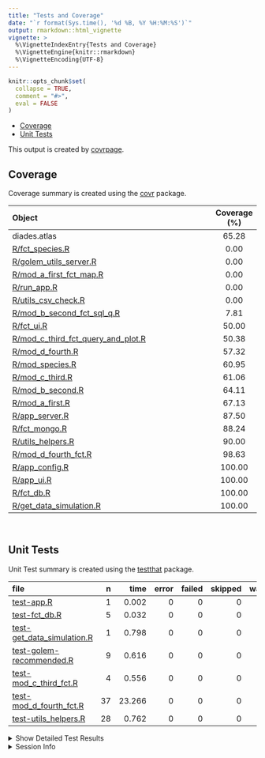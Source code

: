 ```yaml
---
title: "Tests and Coverage"
date: "`r format(Sys.time(), '%d %B, %Y %H:%M:%S')`"
output: rmarkdown::html_vignette
vignette: >
  %\VignetteIndexEntry{Tests and Coverage}
  %\VignetteEngine{knitr::rmarkdown}
  %\VignetteEncoding{UTF-8}
---
```

  
```r
knitr::opts_chunk$set(
  collapse = TRUE,
  comment = "#>",
  eval = FALSE
)
```

<!--- Placeholder for tests/README.md Do Not Edit--->
-   [Coverage](#coverage)
-   [Unit Tests](#unit-tests)

This output is created by
[covrpage](https://github.com/yonicd/covrpage).

## Coverage

Coverage summary is created using the
[covr](https://github.com/r-lib/covr) package.

| Object                                                                       | Coverage (%) |
|:-----------------------------------------------------------------------------|:------------:|
| diades.atlas                                                                 |    65.28     |
| [R/fct_species.R](https://github.com/inrae/diades.atlas/blob/userguide/R/fct_species.R)                                        |     0.00     |
| [R/golem_utils_server.R](https://github.com/inrae/diades.atlas/blob/userguide/R/golem_utils_server.R)                          |     0.00     |
| [R/mod_a\_first_fct_map.R](https://github.com/inrae/diades.atlas/blob/userguide/R/mod_a_first_fct_map.R)                       |     0.00     |
| [R/run_app.R](https://github.com/inrae/diades.atlas/blob/userguide/R/run_app.R)                                                |     0.00     |
| [R/utils_csv_check.R](https://github.com/inrae/diades.atlas/blob/userguide/R/utils_csv_check.R)                                |     0.00     |
| [R/mod_b\_second_fct_sql_q.R](https://github.com/inrae/diades.atlas/blob/userguide/R/mod_b_second_fct_sql_q.R)                 |     7.81     |
| [R/fct_ui.R](https://github.com/inrae/diades.atlas/blob/userguide/R/fct_ui.R)                                                  |    50.00     |
| [R/mod_c\_third_fct_query_and_plot.R](https://github.com/inrae/diades.atlas/blob/userguide/R/mod_c_third_fct_query_and_plot.R) |    50.38     |
| [R/mod_d\_fourth.R](https://github.com/inrae/diades.atlas/blob/userguide/R/mod_d_fourth.R)                                     |    57.32     |
| [R/mod_species.R](https://github.com/inrae/diades.atlas/blob/userguide/R/mod_species.R)                                        |    60.95     |
| [R/mod_c\_third.R](https://github.com/inrae/diades.atlas/blob/userguide/R/mod_c_third.R)                                       |    61.06     |
| [R/mod_b\_second.R](https://github.com/inrae/diades.atlas/blob/userguide/R/mod_b_second.R)                                     |    64.11     |
| [R/mod_a\_first.R](https://github.com/inrae/diades.atlas/blob/userguide/R/mod_a_first.R)                                       |    67.13     |
| [R/app_server.R](https://github.com/inrae/diades.atlas/blob/userguide/R/app_server.R)                                          |    87.50     |
| [R/fct_mongo.R](https://github.com/inrae/diades.atlas/blob/userguide/R/fct_mongo.R)                                            |    88.24     |
| [R/utils_helpers.R](https://github.com/inrae/diades.atlas/blob/userguide/R/utils_helpers.R)                                    |    90.00     |
| [R/mod_d\_fourth_fct.R](https://github.com/inrae/diades.atlas/blob/userguide/R/mod_d_fourth_fct.R)                             |    98.63     |
| [R/app_config.R](https://github.com/inrae/diades.atlas/blob/userguide/R/app_config.R)                                          |    100.00    |
| [R/app_ui.R](https://github.com/inrae/diades.atlas/blob/userguide/R/app_ui.R)                                                  |    100.00    |
| [R/fct_db.R](https://github.com/inrae/diades.atlas/blob/userguide/R/fct_db.R)                                                  |    100.00    |
| [R/get_data_simulation.R](https://github.com/inrae/diades.atlas/blob/userguide/R/get_data_simulation.R)                        |    100.00    |

<br>

## Unit Tests

Unit Test summary is created using the
[testthat](https://github.com/r-lib/testthat) package.

| file                                                              |   n |   time | error | failed | skipped | warning |
|:------------------------------------------------------------------|----:|-------:|------:|-------:|--------:|--------:|
| [test-app.R](https://github.com/inrae/diades.atlas/blob/userguide/tests/testthat/test-app.R)                                 |   1 |  0.002 |     0 |      0 |       0 |       0 |
| [test-fct_db.R](https://github.com/inrae/diades.atlas/blob/userguide/tests/testthat/test-fct_db.R)                           |   5 |  0.032 |     0 |      0 |       0 |       0 |
| [test-get_data_simulation.R](https://github.com/inrae/diades.atlas/blob/userguide/tests/testthat/test-get_data_simulation.R) |   1 |  0.798 |     0 |      0 |       0 |       0 |
| [test-golem-recommended.R](https://github.com/inrae/diades.atlas/blob/userguide/tests/testthat/test-golem-recommended.R)     |   9 |  0.616 |     0 |      0 |       0 |       0 |
| [test-mod_c\_third_fct.R](https://github.com/inrae/diades.atlas/blob/userguide/tests/testthat/test-mod_c_third_fct.R)        |   4 |  0.556 |     0 |      0 |       0 |       0 |
| [test-mod_d\_fourth_fct.R](https://github.com/inrae/diades.atlas/blob/userguide/tests/testthat/test-mod_d_fourth_fct.R)      |  37 | 23.266 |     0 |      0 |       0 |       0 |
| [test-utils_helpers.R](https://github.com/inrae/diades.atlas/blob/userguide/tests/testthat/test-utils_helpers.R)             |  28 |  0.762 |     0 |      0 |       0 |       0 |

<details closed>
<summary>
Show Detailed Test Results
</summary>

| file                                                                     | context             | test                                 | status |   n |   time |
|:-------------------------------------------------------------------------|:--------------------|:-------------------------------------|:-------|----:|-------:|
| [test-app.R](https://github.com/inrae/diades.atlas/blob/userguide/tests/testthat/test-app.R#L2)                                     | app                 | multiplication works                 | PASS   |   1 |  0.002 |
| [test-fct_db.R](https://github.com/inrae/diades.atlas/blob/userguide/tests/testthat/test-fct_db.R#L11_L13)                          | fct_db              | db connection works                  | PASS   |   5 |  0.032 |
| [test-get_data_simulation.R](https://github.com/inrae/diades.atlas/blob/userguide/tests/testthat/test-get_data_simulation.R#L9_L11) | get_data_simulation | get_data_simulation works            | PASS   |   1 |  0.798 |
| [test-golem-recommended.R](https://github.com/inrae/diades.atlas/blob/userguide/tests/testthat/test-golem-recommended.R#L5)         | golem-recommended   | app ui                               | PASS   |   2 |  0.604 |
| [test-golem-recommended.R](https://github.com/inrae/diades.atlas/blob/userguide/tests/testthat/test-golem-recommended.R#L15)        | golem-recommended   | app server                           | PASS   |   4 |  0.004 |
| [test-golem-recommended.R](https://github.com/inrae/diades.atlas/blob/userguide/tests/testthat/test-golem-recommended.R#L26_L28)    | golem-recommended   | app_sys works                        | PASS   |   1 |  0.003 |
| [test-golem-recommended.R](https://github.com/inrae/diades.atlas/blob/userguide/tests/testthat/test-golem-recommended.R#L38_L44)    | golem-recommended   | golem-config works                   | PASS   |   2 |  0.005 |
| [test-mod_c\_third_fct.R](https://github.com/inrae/diades.atlas/blob/userguide/tests/testthat/test-mod_c_third_fct.R#L2_L8)         | mod_c\_third_fct    | create_ui_summary_html works         | PASS   |   1 |  0.002 |
| [test-mod_c\_third_fct.R](https://github.com/inrae/diades.atlas/blob/userguide/tests/testthat/test-mod_c_third_fct.R#L25)           | mod_c\_third_fct    | get_hybrid_model & plot_hsi_nit work | PASS   |   3 |  0.554 |
| [test-mod_d\_fourth_fct.R](https://github.com/inrae/diades.atlas/blob/userguide/tests/testthat/test-mod_d_fourth_fct.R#L23)         | mod_d\_fourth_fct   | compute_nmax_eh1 works               | PASS   |   1 |  0.032 |
| [test-mod_d\_fourth_fct.R](https://github.com/inrae/diades.atlas/blob/userguide/tests/testthat/test-mod_d_fourth_fct.R#L43)         | mod_d\_fourth_fct   | runSimulation works                  | PASS   |  34 | 23.222 |
| [test-mod_d\_fourth_fct.R](https://github.com/inrae/diades.atlas/blob/userguide/tests/testthat/test-mod_d_fourth_fct.R#L235)        | mod_d\_fourth_fct   | slugify works                        | PASS   |   1 |  0.001 |
| [test-mod_d\_fourth_fct.R](https://github.com/inrae/diades.atlas/blob/userguide/tests/testthat/test-mod_d_fourth_fct.R#L259)        | mod_d\_fourth_fct   | multi_sliders works                  | PASS   |   1 |  0.011 |
| [test-utils_helpers.R](https://github.com/inrae/diades.atlas/blob/userguide/tests/testthat/test-utils_helpers.R#L3)                 | utils_helpers       | translation works                    | PASS   |   2 |  0.048 |
| [test-utils_helpers.R](https://github.com/inrae/diades.atlas/blob/userguide/tests/testthat/test-utils_helpers.R#L17)                | utils_helpers       | get_translation_entry                | PASS   |   2 |  0.014 |
| [test-utils_helpers.R](https://github.com/inrae/diades.atlas/blob/userguide/tests/testthat/test-utils_helpers.R#L34)                | utils_helpers       | translation_help                     | PASS   |   2 |  0.018 |
| [test-utils_helpers.R](https://github.com/inrae/diades.atlas/blob/userguide/tests/testthat/test-utils_helpers.R#L43_L46)            | utils_helpers       | get_help_bubble_entries              | PASS   |   2 |  0.015 |
| [test-utils_helpers.R](https://github.com/inrae/diades.atlas/blob/userguide/tests/testthat/test-utils_helpers.R#L57)                | utils_helpers       | translation_iucn                     | PASS   |   2 |  0.008 |
| [test-utils_helpers.R](https://github.com/inrae/diades.atlas/blob/userguide/tests/testthat/test-utils_helpers.R#L70)                | utils_helpers       | translation_species                  | PASS   |   5 |  0.010 |
| [test-utils_helpers.R](https://github.com/inrae/diades.atlas/blob/userguide/tests/testthat/test-utils_helpers.R#L89)                | utils_helpers       | translation_abundance_level          | PASS   |   5 |  0.010 |
| [test-utils_helpers.R](https://github.com/inrae/diades.atlas/blob/userguide/tests/testthat/test-utils_helpers.R#L108)               | utils_helpers       | translation_v\_ecosystemic_services  | PASS   |   5 |  0.150 |
| [test-utils_helpers.R](https://github.com/inrae/diades.atlas/blob/userguide/tests/testthat/test-utils_helpers.R#L127_L129)          | utils_helpers       | build_language_json                  | PASS   |   3 |  0.489 |

    ## debug à <text>#2 : if ("icon" %in% names(test_x_long)) {
    ##     emos <- covrpage:::emos[[covrpage:::platform()]]
    ##     knitr::kable(t(c(Failed = emos[["FAILED"]], Warning = emos[["WARNING"]], 
    ##         Skipped = emos[["SKIPPED"]])))
    ## }

</details>
<details>
<summary>
Session Info
</summary>

| Field    | Value                        |
|:---------|:-----------------------------|
| Version  | R version 4.2.0 (2022-04-22) |
| Platform | x86_64-pc-linux-gnu (64-bit) |
| Running  | Ubuntu 20.04.4 LTS           |
| Language | fr_FR                        |
| Timezone | Europe/Paris                 |

| Package  | Version |
|:---------|:--------|
| testthat | 3.1.0   |
| covr     | 3.5.1   |
| covrpage | 0.1     |

</details>
<!--- Final Status : pass --->
